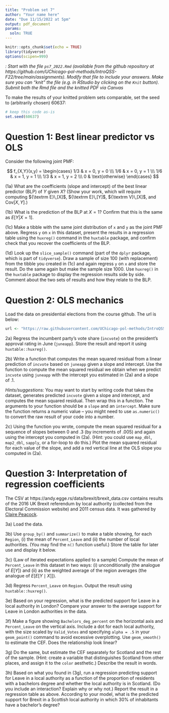 ```yaml
---
title: "Problem set 7"
author: "Your name here"
date: "Due 11/15/2022 at 5pm"
output: pdf_document
params:
  soln: TRUE
---
```


<!-- Define special characters for operators -->
\def\E{{\textrm E}\,}
\def\V{{\textrm V}\,}
\def\P{{\textrm Pr}\,}

```r
knitr::opts_chunk$set(echo = TRUE)
library(tidyverse)
options(scipen=999)
```

*\textsc{Note1}: Start with the file `ps7_2022.Rmd` (available from the github repository at https://github.com/UChicago-pol-methods/IntroQSS-F22/tree/main/assignments). Modify that file to include your answers. Make sure you can "knit" the file (e.g. in RStudio by clicking on the `Knit` button). Submit both the Rmd file and the knitted PDF via Canvas*

To make the results of your knitted problem sets comparable, set the seed to (arbitrarily chosen) 60637:

```r
# keep this code as-is
set.seed(60637)
```


# Question 1: Best linear predictor vs OLS

Consider the following joint PMF: 

$$
f_{X,Y}(x,y) = \begin{cases}
1/3 & x = 0, y = 0 \\\
1/6 & x = 0, y = 1 \\\
1/6 & x = 1, y = 1 \\\
1/3 & x = 1, y = 2 \\\
0 & \text{otherwise}
\end{cases}
$$

(1a) What are the coefficients (slope and intercept) of the best linear predictor (BLP) of $Y$ given $X$? (Show your work, which will require computing $\E[X]$, $\E[Y]$, $\V[X]$, and $\text{Cov}[X, Y]$.) 



(1b) What is the prediction of the BLP at $X = 1$? Confirm that this is the same as $E[Y | X = 1]$.



(1c) Make a tibble with the same joint distribution of `x` and `y` as the joint PMF above. Regress `y` on `x` in this dataset, present the results in a regression table using the `huxreg()` command in the `huxtable` package, and confirm check that you recover the coefficients of the BLP.



(1d) Look up the `slice_sample()` command (part of the `dplyr` package, which is part of `tidyverse`). Draw a sample of size 100 (with replacement) from the tibble you created in (1c) and again regress `y` on `x` and store the result. Do the same again but make the sample size 1000. Use `huxreg()` in the `huxtable` package to display the regression results side by side. Comment about the two sets of results and how they relate to the BLP. 




# Question 2: OLS mechanics

Load the data on presidential elections from the course github. The url is below:

```r
url <- "https://raw.githubusercontent.com/UChicago-pol-methods/IntroQSS-F22/main/data/pres_data.csv"
```

2a) Regress the incumbent party's vote share (`incvote`) on the president's approval rating in June (`juneapp`). Store the result and report it using `huxtable::huxreg()`.



2b) Write a function that computes the mean squared residual from a linear prediction of `incvote` based on `juneapp` given a slope and intercept. Use the function to compute the mean squared residual we obtain when we predict `incvote` using `juneapp` with the intercept you estimated in (2a) and a slope of .1.

*Hints/suggestions:* You may want to start by writing code that takes the dataset, generates predicted `incvote` given a slope and intercept, and computes the mean squared residual. Then wrap this in a function. The arguments to your function should be a `slope` and an `intercept`. Make sure the function returns a numeric value -- you might need to use `as.numeric()` to convert the raw result of your code into a number.  



2c) Using the function you wrote, compute the mean squared residual for a sequence of slopes between 0 and .3 (by increments of .005) and again using the intercept you computed in (2a). (Hint: you could use `map_dbl`, `map2_dbl`, `sapply`, or a for-loop to do this.) Plot the mean squared residual for each value of the slope, and add a red vertical line at the OLS slope you computed in (2a). 




# Question 3: Interpretation of regression coefficients 

The CSV at https://andy.egge.rs/data/brexit/brexit_data.csv contains results of the 2016 UK Brexit referendum by local authority (collected from the Electoral Commission website) and 2011 census data. It was gathered by [Claire Peacock](https://cepeacock.home.blog/).  

3a) Load the data.




3b) Use `group_by()` and `summarize()` to make a table showing, for each `Region`, (i) the mean of `Percent_Leave` and (ii) the number of local authorities. (You may find the `n()` function useful.) Store the table for later use and display it below. 




3c) (Law of iterated expectations applied to a sample) Compute the mean of `Percent_Leave` in this dataset in two ways: (i) unconditionally (the analogue of $E[Y]$) and (ii) as the weighted average of the region averages (the analogue of $E[E[Y \mid X]]$).



3d) Regress `Percent_Leave` on `Region`. Output the result using `huxtable::huxreg()`.




3e) Based on your regression, what is the predicted support for Leave in a local authority in London? Compare your answer to the average support for Leave in London authorities in the data.




3f) Make a figure showing `Bachelors_deg_percent` on the horizontal axis and `Percent_Leave` on the vertical axis. Include a dot for each local authority, with the size scaled by `Valid_Votes` and specifying `alpha = .5` in your `geom_point()` command to avoid excessive overplotting. Use `geom_smooth()` to estimate the CEF. Does the relationship look linear?




3g) Do the same, but estimate the CEF separately for Scotland and the rest of the sample. (Hint: create a variable that distinguishes Scotland from other places, and assign it to the `color` aesthetic.) Describe the result in words.



3h) Based on what you found in (3g), run a regression predicting support for Leave in a local authority as a function of the proportion of residents with a bachelors degree and whether the local authority is in Scotland. (Do you include an interaction? Explain why or why not.) Report the result in a regression table as above. According to your model, what is the predicted support for Brexit in a Scottish local authority in which 30% of inhabitants have a bachelor's degree?   


